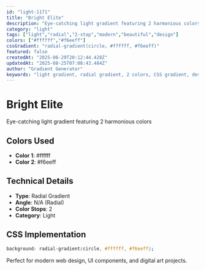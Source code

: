 ```yaml
---
id: "light-1171"
title: "Bright Elite"
description: "Eye-catching light gradient featuring 2 harmonious colors"
category: "light"
tags: ["light","radial","2-stop","modern","beautiful","design"]
colors: ["#ffffff","#f6eeff"]
cssGradient: "radial-gradient(circle, #ffffff, #f6eeff)"
featured: false
createdAt: "2025-06-29T20:12:44.428Z"
updatedAt: "2025-08-25T07:08:43.484Z"
author: "Gradient Generator"
keywords: "light gradient, radial gradient, 2 colors, CSS gradient, design, #ffffff, #f6eeff"
---
```


# Bright Elite

Eye-catching light gradient featuring 2 harmonious colors

## Colors Used
- **Color 1**: #ffffff
- **Color 2**: #f6eeff

## Technical Details
- **Type**: Radial Gradient
- **Angle**: N/A (Radial)
- **Color Stops**: 2
- **Category**: Light

## CSS Implementation
```css
background: radial-gradient(circle, #ffffff, #f6eeff);
```

Perfect for modern web design, UI components, and digital art projects.
